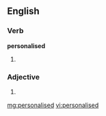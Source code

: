 ==English==

===Verb===
'''personalised'''

# {{past of|[[personalise]]}}

===Adjective===
{{en-adj}}

# {{alternative spelling of|[[personalized]]}}

[[mg:personalised]]
[[vi:personalised]]